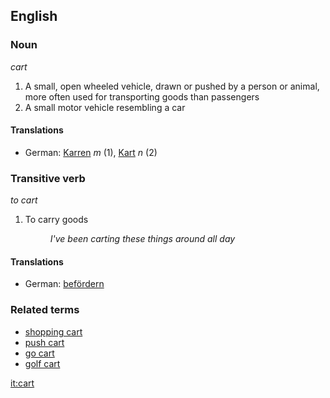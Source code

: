 == English ==

=== Noun ===
''cart''

# A small, open wheeled vehicle, drawn or pushed by a person or animal, more often used for transporting goods than passengers
# A small motor vehicle resembling a car

====Translations====
*German: [[Karren]] ''m'' (1), [[Kart]] ''n'' (2)

=== Transitive verb ===
''to cart''

# To carry goods
#: ''I've been carting these things around all day''

====Translations====
*German: [[befördern]]

=== Related terms ===

* [[shopping cart]]
* [[push cart]]
* [[go cart]]
* [[golf cart]]

[[it:cart]]